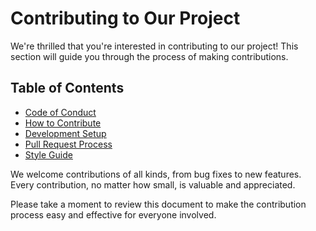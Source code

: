 # Contributing to Our Project

We're thrilled that you're interested in contributing to our project! This section will guide you through the process of making contributions.

## Table of Contents

- [Code of Conduct](#code-of-conduct)
- [How to Contribute](#how-to-contribute)
- [Development Setup](#development-setup)
- [Pull Request Process](#pull-request-process)
- [Style Guide](#style-guide)

We welcome contributions of all kinds, from bug fixes to new features. Every contribution, no matter how small, is valuable and appreciated.

Please take a moment to review this document to make the contribution process easy and effective for everyone involved.